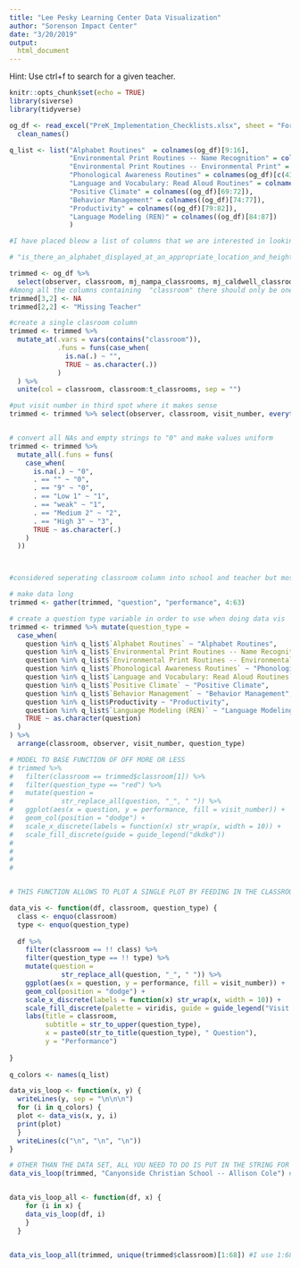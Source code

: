 ```yaml
---
title: "Lee Pesky Learning Center Data Visualization"
author: "Sorenson Impact Center"
date: "3/20/2019"
output: 
  html_document
---
```


Hint: Use ctrl+f to search for a given teacher. 
```r
knitr::opts_chunk$set(echo = TRUE)
library(siverse)
library(tidyverse)
```

```r
og_df <- read_excel("PreK_Implementation_Checklists.xlsx", sheet = "Form1") %>% 
  clean_names()
```

```r

q_list <- list("Alphabet Routines"  = colnames(og_df)[9:16],
               "Environmental Print Routines -- Name Recognition" = colnames(og_df)[27:33],
               "Environmental Print Routines -- Environmental Print" = colnames(og_df)[34:42],
               "Phonological Awareness Routines" = colnames(og_df)[c(43:50, 59:60)],
               "Language and Vocabulary: Read Aloud Routines" = colnames(og_df)[c(51:58, 61:62)],
               "Positive Climate" = colnames((og_df)[69:72]),
               "Behavior Management" = colnames((og_df)[74:77]),
               "Productivity" = colnames((og_df)[79:82]),
               "Language Modeling (REN)" = colnames((og_df)[84:87])
               )

#I have placed bleow a list of columns that we are interested in looking at just in case the column locations change and the above position-based code becomes unuseful. I used: str_c(unlist(q_list, use.names = FALSE), collapse = ", ") 

# "is_there_an_alphabet_displayed_at_an_appropriate_location_and_height, the_routine_includes_movement_and_an_engaging_voice, the_teacher_or_child_helper_points_to_and_says_each_letter, the_routine_lasts_no_longer_than_5_minutes, the_routine_is_done_at_least_2_times_during_the_day, x90_100_percent_of_children_are_participating_in_the_alphabet_routine, teacher_notices_and_encourages_students_to_participate_as_needed, teacher_points_out_letters_in_context_several_times_throughout_the_day, there_are_opportunities_for_children_to_recognize_their_names, scaffolding_is_provided_if_needed, children_have_at_least_2_opportunities_to_find_their_name_each_day, name_finding_recognition_routine_is_no_more_than_5_minutes, x90_100_percent_of_children_are_participating_in_the_name_recognition_routine, x90_100_percent_of_children_are_participating_in_the_alphabet_routine2, teacher_notices_and_encourages_students_to_participate_as_needed2, one_new_sign_is_introduced_each_week, teacher_reads_the_word_and_connects_meaning_to_the_word, teacher_points_out_letters_in_context_several_times_throughout_the_day2, children_say_the_word_with_the_teacher, sign_of_the_week_routine_is_no_more_than_2_4_minutes, x90_100_percent_of_children_are_participating_in_the_environmental_print_routine, teacher_notices_and_encourages_students_to_participate_as_needed6, teacher_notices_and_encourages_students_to_participate_as_needed3, teacher_points_out_letters_in_context_several_times_throughout_the_day3, teacher_selects_a_game_from_the_training_manual, game_is_practiced_multiple_days_in_a_row_or_until_game_is_well_rehearsed, teacher_incorporates_a_new_game_or_moves_to_next_skill_level_when_needed_to_maintain_student_interest, games_are_taught_as_described_in_the_training_manual, a_game_is_taught_every_day, a_phonological_awareness_skill_is_explicitly_taught_e_g_rhyming, phonological_awareness_activity_takes_between_2_8_minutes, x90_100_percent_of_children_are_participating_in_the_games, teacher_has_a_variety_of_books_to_read_to_children, teacher_selects_a_book_to_read_that_provides_rich_opportunities_for_vocabulary_development, teacher_has_identified_words_to_talk_about_ahead_of_time_evidence_of_this_includes_sticky_notes_highlights_planning_form, words_that_will_expand_a_child_s_vocabulary_are_used_at_least_2, teacher_says_the_word, children_repeat_the_word, teacher_explains_the_meaning_of_the_word_and_or_points_to_the_illustrations_to_help_children_understand_the_words, teacher_gives_an_example_of_the_word_e_g_glue_is_something_that_is_sticky_what_else_is_sticky_children_give_examples, children_say_the_word_again, x90_100_percent_of_children_are_participating_in_the_games2, relationships_proximity_shared_activities_social_conversations, positive_affect_smiling_laughter_enthusiasm, positive_communication_high_expectations, respect_respectful_language_cooperation_sharing_encouraged, clear_behavior_expectations, redirection_of_misbehavior, proactive_anticipates_problem_behavior, monitors, maximizes_learning_time, routines_children_know_what_to_do_clear_instructions, transitions_brief_follow_through_learning_opportunities, preparation_materials_are_ready_teacher_prepared_for_lesson, frequent_conversations_exchanges_contingent_responding_peer_conversations, open_ended_questions_more_than_a_one_word_response, repetition_and_extension_repeats_extends_elaborates, narrates_or_uses_self_talk_and_parallel_talk_e_g_i_am_getting_my_book_out_so_we_are_ready_to_read_louis_you_painted_the_house_in_your_picture_red_and_blue"


```


```r
trimmed <- og_df %>% 
  select(observer, classroom, mj_nampa_classrooms, mj_caldwell_classrooms, mj_west_bonner_classrooms, t_classrooms, unlist(q_list, use.names = FALSE), visit_number)
#Among all the columns containing  "classroom" there should only be one value per line, line 3 however has a value in 2 columns therefore I'm deleting one of the values prior to unite()'ing the columns into one. I think Glenda's day care belongs to the line above with Lori but Wissam wants me to leave it blank to illustrate a point about being careful with handling data to the client. 
trimmed[3,2] <- NA
trimmed[2,2] <- "Missing Teacher"

#create a single clasroom column
trimmed <- trimmed %>% 
  mutate_at(.vars = vars(contains("classroom")),
            .funs = funs(case_when(
              is.na(.) ~ "",
              TRUE ~ as.character(.))
            )
  ) %>% 
  unite(col = classroom, classroom:t_classrooms, sep = "")

#put visit number in third spot where it makes sense
trimmed <- trimmed %>% select(observer, classroom, visit_number, everything())


# convert all NAs and empty strings to "0" and make values uniform
trimmed <- trimmed %>% 
  mutate_all(.funs = funs(
    case_when(
      is.na(.) ~ "0",
      . == "" ~ "0",
      . == "9" ~ "0",
      . == "Low 1" ~ "1",
      . == "weak" ~ "1",
      . == "Medium 2" ~ "2",
      . == "High 3" ~ "3",
      TRUE ~ as.character(.)
    )
  ))



#considered seperating classroom column into school and teacher but most schools only have a one teacher

# make data long
trimmed <- gather(trimmed, "question", "performance", 4:63)

# create a question type variable in order to use when doing data vis
trimmed <- trimmed %>% mutate(question_type = 
  case_when(
    question %in% q_list$`Alphabet Routines` ~ "Alphabet Routines",
    question %in% q_list$`Environmental Print Routines -- Name Recognition` ~ "Environmental Print Routines -- Name Recognition",
    question %in% q_list$`Environmental Print Routines -- Environmental Print` ~ "Environmental Print Routines -- Environmental Print",
    question %in% q_list$`Phonological Awareness Routines` ~ "Phonological Awareness Routines",
    question %in% q_list$`Language and Vocabulary: Read Aloud Routines` ~ "Language and Vocabulary: Read Aloud Routines",
    question %in% q_list$`Positive Climate` ~ "Positive Climate",
    question %in% q_list$`Behavior Management` ~ "Behavior Management",
    question %in% q_list$Productivity ~ "Productivity",
    question %in% q_list$`Language Modeling (REN)` ~ "Language Modeling (REN)",
    TRUE ~ as.character(question)
  )
) %>% 
  arrange(classroom, observer, visit_number, question_type)

```

```r
# MODEL TO BASE FUNCTION OF OFF MORE OR LESS
# trimmed %>% 
#   filter(classroom == trimmed$classroom[1]) %>% 
#   filter(question_type == "red") %>% 
#   mutate(question = 
#            str_replace_all(question, "_", " ")) %>% 
#   ggplot(aes(x = question, y = performance, fill = visit_number)) + 
#   geom_col(position = "dodge") +
#   scale_x_discrete(labels = function(x) str_wrap(x, width = 10)) + 
#   scale_fill_discrete(guide = guide_legend("dkdkd"))
#   
# 
# 
# 


# THIS FUNCTION ALLOWS TO PLOT A SINGLE PLOT BY FEEDING IN THE CLASSROOM AND QUESTION TYPE AS STRINGS.

data_vis <- function(df, classroom, question_type) {
  class <- enquo(classroom)
  type <- enquo(question_type)
  
  df %>% 
    filter(classroom == !! class) %>% 
    filter(question_type == !! type) %>% 
    mutate(question = 
             str_replace_all(question, "_", " ")) %>% 
    ggplot(aes(x = question, y = performance, fill = visit_number)) + 
    geom_col(position = "dodge") +
    scale_x_discrete(labels = function(x) str_wrap(x, width = 10)) +
    scale_fill_discrete(palette = viridis, guide = guide_legend("Visit Number")) +
    labs(title = classroom,
         subtitle = str_to_upper(question_type),
         x = paste0(str_to_title(question_type), " Question"),
         y = "Performance") 
  
}
    
q_colors <- names(q_list)

data_vis_loop <- function(x, y) {
  writeLines(y, sep = "\n\n\n")
  for (i in q_colors) {
  plot <- data_vis(x, y, i)
  print(plot)
  }
  writeLines(c("\n", "\n", "\n"))
}

# OTHER THAN THE DATA SET, ALL YOU NEED TO DO IS PUT IN THE STRING FOR THE CLASSROOM
data_vis_loop(trimmed, "Canyonside Christian School -- Allison Cole") # Example


data_vis_loop_all <- function(df, x) {
    for (i in x) {
    data_vis_loop(df, i)
    }
  }



```


```r


data_vis_loop_all(trimmed, unique(trimmed$classroom)[1:68]) #I use 1:68 because I was suspiscious it was taking so long to finish if I didnt subset the data even though the length is indeed 68. 
```


